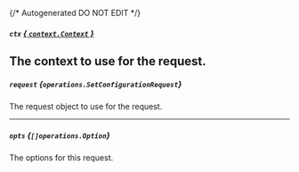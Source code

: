 {/* Autogenerated DO NOT EDIT  */}

##### `ctx` [*{ `context.Context` }*](https://pkg.go.dev/context#Context)
The context to use for the request.
---
##### `request` *{`operations.SetConfigurationRequest`}*
The request object to use for the request.

<Collapsible openLabel={Labels.showProperties} closeLabel={Labels.hideProperties}>
  <SetConfigurationRequest />
</Collapsible>

---
##### `opts` *{`[]operations.Option`}*
The options for this request.

